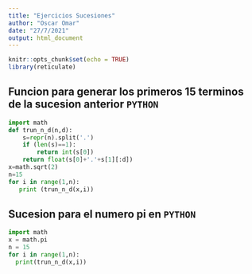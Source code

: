 ```yaml
---
title: "Ejercicios Sucesiones"
author: "Oscar Omar"
date: "27/7/2021"
output: html_document
---
```


```r
knitr::opts_chunk$set(echo = TRUE)
library(reticulate)
```

## Funcion para generar los primeros 15 terminos de la sucesion anterior `PYTHON`
```python
import math
def trun_n_d(n,d):
    s=repr(n).split('.')
    if (len(s)==1):
        return int(s[0])
    return float(s[0]+'.'+s[1][:d])
x=math.sqrt(2)
n=15
for i in range(1,n):
   print (trun_n_d(x,i))

```

## Sucesion para el numero pi en `PYTHON`
```python
import math
x = math.pi
n = 15
for i in range(1,n):
  print(trun_n_d(x,i))
```

